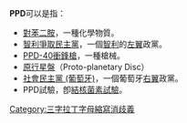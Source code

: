 '''PPD'''可以是指：

*[[對苯二胺|對苯二胺]]，一種化學物質。
*[[智利爭取民主黨|智利爭取民主黨]]，一個[[智利|智利]]的[[左翼|左翼]]政黨。
*[[PPD-40衝鋒槍|PPD-40衝鋒槍]]，一種槍械。
*[[原行星盤|原行星盤]]（Proto-planetary Disc）
*[[社會民主黨_(葡萄牙)|社會民主黨 (葡萄牙)]]，一個葡萄牙[[右翼|右翼]]政黨。
*PPD試驗，卽[[結核菌素試驗|結核菌素試驗]]。

{{消歧義}}

[[Category:三字拉丁字母縮寫消歧義|Category:三字拉丁字母縮寫消歧義]]